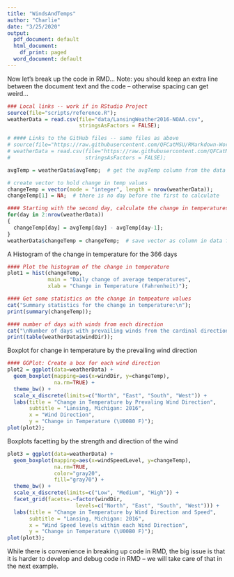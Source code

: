 ```yaml
---
title: "WindsAndTemps"
author: "Charlie"
date: "3/25/2020"
output:
  pdf_document: default
  html_document:
    df_print: paged
  word_document: default
---
```


Now let's break up the code in RMD... Note: you should keep an extra line between the document text and the code -- otherwise spacing can get weird... 

```r
### Local links -- work if in RStudio Project
source(file="scripts/reference.R");
weatherData = read.csv(file="data/LansingWeather2016-NOAA.csv",
                       stringsAsFactors = FALSE);

# #### Links to the GitHub files -- same files as above
# source(file="https://raw.githubusercontent.com/QFCatMSU/RMarkdown-Workshop-Material/master/scripts/reference.r");  
# weatherData = read.csv(file="https://raw.githubusercontent.com/QFCatMSU/RMarkdown-Workshop-Material/master/data/LansingWeather2016-NOAA.csv",
#                        stringsAsFactors = FALSE);

avgTemp = weatherData$avgTemp;  # get the avgTemp column from the data frame

# create vector to hold change in temp values
changeTemp = vector(mode = "integer", length = nrow(weatherData));
changeTemp[1] = NA;  # there is no day before the first to calculate

#### Starting with the second day, calculate the change in temperatures
for(day in 2:nrow(weatherData))
{
  changeTemp[day] = avgTemp[day] - avgTemp[day-1];
}
weatherData$changeTemp = changeTemp;  # save vector as column in data frame
```

A Histogram of the change in temperature for the 366 days

```r
#### Plot the histogram of the change in temperature
plot1 = hist(changeTemp,
             main = "Daily change of average temperatures",
             xlab = "Change in Temperature (Fahrenheit)");
```

<!-- Hey, this is a comment in Rmd -->

```r
#### Get some statistics on the change in tempeature values
cat("Summary statistics for the change in temperature:\n");
print(summary(changeTemp));  

#### number of days with winds from each direction
cat("\nNumber of days with prevailing winds from the cardinal directions:");
print(table(weatherData$windDir));
```

Boxplot for change in temperature by the prevailing wind direction

```r
#### GGPlot: Create a box for each wind direction 
plot2 = ggplot(data=weatherData) +
  geom_boxplot(mapping=aes(x=windDir, y=changeTemp), 
               na.rm=TRUE) +
  theme_bw() +
  scale_x_discrete(limits=c("North", "East", "South", "West")) +
  labs(title = "Change in Temperature by Prevaling Wind Direction",
       subtitle = "Lansing, Michigan: 2016",
       x = "Wind Direction",
       y = "Change in Temperature (\U00B0 F)");
plot(plot2);
```

Boxplots facetting by the strength and direction of the wind

```r
plot3 = ggplot(data=weatherData) +
  geom_boxplot(mapping=aes(x=windSpeedLevel, y=changeTemp), 
               na.rm=TRUE,
               color="gray20",
               fill="gray70") +
  theme_bw() +
  scale_x_discrete(limits=c("Low", "Medium", "High")) +
  facet_grid(facets=.~factor(windDir,
                      levels=c("North", "East", "South", "West"))) +
  labs(title = "Change in Temperature by Wind Direction and Speed",
       subtitle = "Lansing, Michigan: 2016",
       x = "Wind Speed levels within each Wind Direction",
       y = "Change in Temperature (\U00B0 F)");
plot(plot3);
```

While there is convenience in breaking up code in RMD, the big issue is that it is harder to develop and debug code in RMD -- we will take care of that in the next example.
